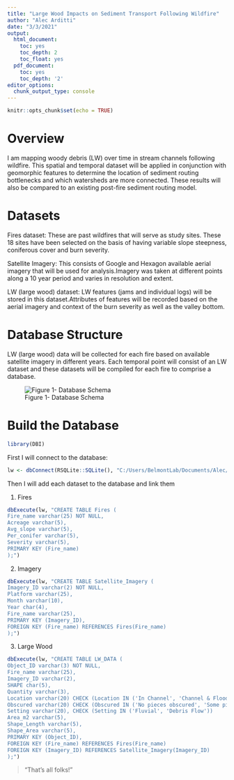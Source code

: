 ```yaml
---
title: "Large Wood Impacts on Sediment Transport Following Wildfire"
author: "Alec Arditti"
date: "3/3/2021"
output:
  html_document:
    toc: yes
    toc_depth: 2
    toc_float: yes
  pdf_document:
    toc: yes
    toc_depth: '2'
editor_options:
  chunk_output_type: console
---
```


```r
knitr::opts_chunk$set(echo = TRUE)
```

# Overview

I am mapping woody debris (LW) over time in stream channels following wildfire. This spatial and temporal dataset will be applied in conjunction with geomorphic features to determine the location of sediment routing bottlenecks and which watersheds are more connected. These results will also be compared to an existing post-fire sediment routing model.

# Datasets

Fires dataset: These are past wildfires that will serve as study sites. These 18 sites have been selected on the basis of having variable slope steepness, coniferous cover and burn severity.

Satellite Imagery: This consists of Google and Hexagon available aerial imagery that will be used for analysis.Imagery was taken at different points along a 10 year period and varies in resolution and extent.

LW (large wood) dataset: LW features (jams and individual logs) will be stored in this dataset.Attributes of features will be recorded based on the aerial imagery and context of the burn severity as well as the valley bottom.

# Database Structure

LW (large wood) data will be collected for each fire based on available satellite imagery in different years. Each temporal point will consist of an LW dataset and these datasets will be compiled for each fire to comprise a database.


![Figure 1- Database Schema](schema.png)

# Build the Database
```r
library(DBI)
```
First I will connect to the database:

```r
lw <- dbConnect(RSQLite::SQLite(), "C:/Users/BelmontLab/Documents/Alec/School/Spring 2021/Full Lifecycle of Data Management/R markdown assignment/lw.db")
```

Then I will add each dataset to the database and link them

1. Fires
```r
dbExecute(lw, "CREATE TABLE Fires (
Fire_name varchar(25) NOT NULL,
Acreage varchar(5),
Avg_slope varchar(5),
Per_conifer varchar(5),
Severity varchar(5),
PRIMARY KEY (Fire_name)
);")
```

2. Imagery
```r
dbExecute(lw, "CREATE TABLE Satellite_Imagery (
Imagery_ID varchar(2) NOT NULL,
Platform varchar(25),
Month varchar(10),
Year char(4),
Fire_name varchar(25),
PRIMARY KEY (Imagery_ID),
FOREIGN KEY (Fire_name) REFERENCES Fires(Fire_name)
);")
```

3. Large Wood
```r
dbExecute(lw, "CREATE TABLE LW_DATA (
Object_ID varchar(3) NOT NULL,
Fire_name varchar(25),
Imagery_ID varchar(2),
SHAPE char(5),
Quantity varchar(3),
Location varchar(20) CHECK (Location IN ('In Channel', 'Channel & Floodplain', 'Only in floodplain', 'Crosses entire channel')),
Obscured varchar(20) CHECK (Obscured IN ('No pieces obscured', 'Some pieces obscured',' Many pieces obscured')),
Setting varchar(20), CHECK (Setting IN ('Fluvial', 'Debris Flow'))
Area_m2 varchar(5),
Shape_Length varchar(5),
Shape_Area varchar(5),
PRIMARY KEY (Object_ID),
FOREIGN KEY (Fire_name) REFERENCES Fires(Fire_name)
FOREIGN KEY (Imagery_ID) REFERENCES Satellite_Imagery(Imagery_ID)
);")
```

> "That's all folks!"